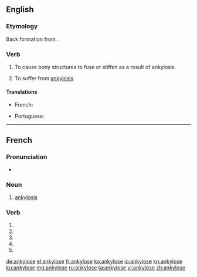 {{also|ankylosé}}
==English==

===Etymology===
Back formation from {{m|en|ankylosis}}.

===Verb===
{{en-verb|ankylos}}

# {{lb|en|transitive|pathology}} To cause bony structures to fuse or stiffen as a result of ankylosis.
# {{lb|en|intransitive|pathology}} To suffer from [[ankylosis]].

====Translations====
{{trans-top|to cause bony structures to fuse or stiffen as a result of ankylosis}}
* French: {{t+|fr|ankyloser}}
{{trans-mid}}
* Portuguese: {{t+|pt|anquilosar}}
{{trans-bottom}}

----

==French==

===Pronunciation===
* {{homophones|ankylosent|ankyloses|lang=fr}}

===Noun===
{{fr-noun|f}}

# {{lb|fr|pathology}} [[ankylosis]]

===Verb===
{{fr-verb form}}

# {{conjugation of|ankyloser||1|s|pres|ind|lang=fr}}
# {{conjugation of|ankyloser||3|s|pres|ind|lang=fr}}
# {{conjugation of|ankyloser||1|s|pres|sub|lang=fr}}
# {{conjugation of|ankyloser||3|s|pres|sub|lang=fr}}
# {{conjugation of|ankyloser||2|s|imp|lang=fr}}

[[de:ankylose]]
[[el:ankylose]]
[[fr:ankylose]]
[[ko:ankylose]]
[[io:ankylose]]
[[kn:ankylose]]
[[ku:ankylose]]
[[mg:ankylose]]
[[ru:ankylose]]
[[ta:ankylose]]
[[vi:ankylose]]
[[zh:ankylose]]